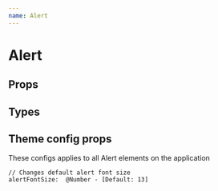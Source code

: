 ```yaml
---
name: Alert
---
```



# Alert

<Playground>
  <Alert text="This is a the default Alert."/>
</Playground>

## Props

<PropsTable of={Alert} />

## Types

<Playground>
  <Alert type="success" text="success"/>
  <Alert type="warning" text="warning"/>
  <Alert type="danger" text="danger"/>
  <Alert type="info" text="info"/>
</Playground>

## Theme config props

These configs applies to all Alert elements on the application

    // Changes default alert font size
    alertFontSize:  @Number - [Default: 13]


